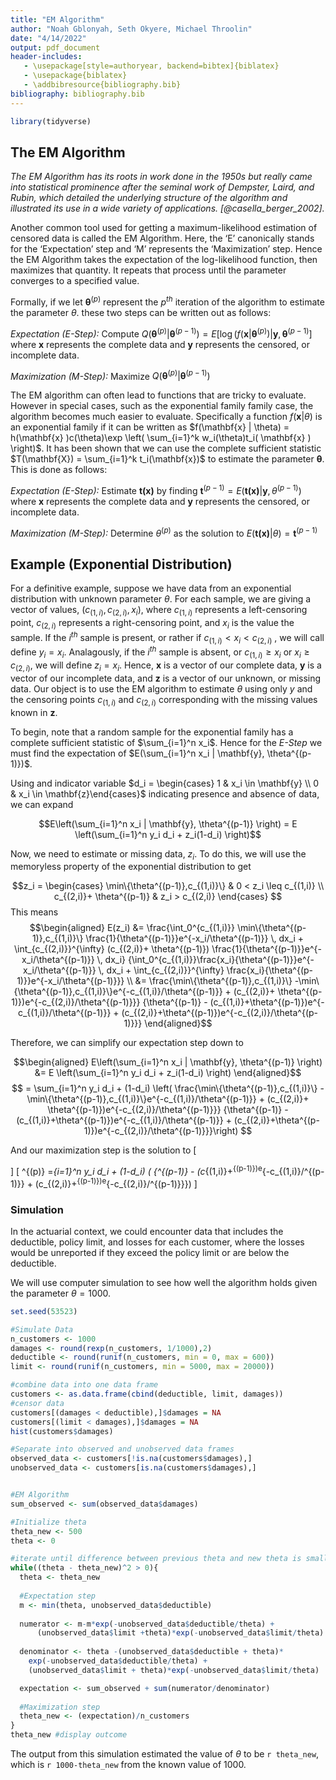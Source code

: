 ```yaml
---
title: "EM Algorithm"
author: "Noah Gblonyah, Seth Okyere, Michael Throolin"
date: "4/14/2022"
output: pdf_document
header-includes:
   - \usepackage[style=authoryear, backend=bibtex]{biblatex}
   - \usepackage{biblatex}
   - \addbibresource{bibliography.bib}
bibliography: bibliography.bib   
---
```


```r
library(tidyverse)
```
## The EM Algorithm

*The EM Algorithm has its roots in work done in the 1950s but really came into statistical prominence after the seminal work of Dempster, Laird, and Rubin, which detailed the underlying structure of the algorithm and illustrated its use in a wide variety of applications. [@casella_berger_2002].*

Another common tool used for getting a maximum-likelihood estimation of censored data is called the EM Algorithm. Here, the 'E' canonically stands for the 'Expectation' step and 'M' represents the 'Maximization' step. Hence the EM Algorithm takes the expectation of the log-likelihood function, then maximizes that quantity. It repeats that process until the parameter converges to a specified value.

Formally, if we let $\mathbf{\theta}^{(p)}$ represent the $p^{th}$ iteration of the algorithm to estimate the parameter $\theta$. these two steps can be written out as follows:

\setlength{\leftskip}{2cm}

*Expectation (E-Step): *
Compute $Q \left(\mathbf{\theta}^{(p)} | \mathbf{\theta}^{(p-1)} \right) = E\left[\log \left(f(\mathbf{x}|\mathbf{\theta}^{(p)} \right) |\mathbf{y},\mathbf{\theta}^{(p-1)}\right]$ where $\mathbf{x}$ represents the complete data and $\mathbf{y}$ represents the censored, or incomplete data.

*Maximization (M-Step): *
Maximize $Q \left(\mathbf{\theta}^{(p)} | \mathbf{\theta}^{(p-1)} \right)$

\setlength{\leftskip}{0cm}

The EM algorithm can often lead to functions that are tricky to evaluate. However in special cases, such as the exponential family family case, the algorithm becomes much easier to evaluate. Specifically a function $f(\mathbf{x} | \theta)$ is an exponential family if it can be written as $f(\mathbf{x} | \theta) = h(\mathbf{x} )c(\theta)\exp \left( \sum_{i=1}^k w_i(\theta)t_i( \mathbf{x} ) \right)$. It has been shown that we can use the complete sufficient statistic $T(\mathbf{X}) = \sum_{i=1}^k t_i(\mathbf{x})$ to estimate the parameter $\mathbf{\theta}$. This is done as follows:

\setlength{\leftskip}{2cm}
*Expectation (E-Step): *
Estimate $\mathbf{t(x)}$ by finding $\mathbf{t}^{(p-1)} =E \left( \mathbf{t(x)}|\mathbf{y},\theta^{(p-1)} \right)$ where $\mathbf{x}$ represents the complete data and $\mathbf{y}$ represents the censored, or incomplete data.

*Maximization (M-Step): *
Determine $\theta^{(p)}$ as the solution to $E \left( \mathbf{t(x)} | \theta \right)= \mathbf{t}^{(p-1)}$

\setlength{\leftskip}{0cm}

## Example (Exponential Distribution)

For a definitive example, suppose we have data from an exponential distribution with unknown parameter $\theta$. For each sample, we are giving a vector of values, $(c_{(1,i)}, c_{(2,i)}, x_i)$, where $c_{(1,i)}$ represents a left-censoring point, $c_{(2,i)}$ represents a right-censoring point, and $x_i$ is the value the sample. If the $i^{th}$ sample is present, or rather if $c_{(1,i)} < x_i <c_{(2,i)}$ , we will call define $y_i = x_i$. Analagously, if the $i^{th}$ sample is absent,  or $c_{(1,i)} \geq x_i \text{ or }  x_i \geq c_{(2,i)}$, we will define $z_i = x_i$. Hence, $\mathbf{x}$ is a vector of our complete data, $\mathbf{y}$ is a vector of our incomplete data, and $\mathbf{z}$ is a vector of our unknown, or missing data. Our object is to use the EM algorithm to estimate $\theta$ using only $y$ and the censoring points $c_{(1,i)}$ and $c_{(2,i)}$ corresponding with the missing values known in $\mathbf{z}$.

To begin, note that a random sample for the exponential family has a complete sufficient statistic of $\sum_{i=1}^n x_i$. Hence for the *E-Step* we must find the expectation of $E(\sum_{i=1}^n x_i | \mathbf{y}, \theta^{(p-1)})$.

Using and indicator variable $d_i = \begin{cases} 1 & x_i \in \mathbf{y} \\ 0 & x_i \in \mathbf{z}\end{cases}$ indicating presence and absence of data, we can expand

$$E\left(\sum_{i=1}^n x_i | \mathbf{y}, \theta^{(p-1)} \right)  = E \left(\sum_{i=1}^n y_i d_i + z_i(1-d_i) \right)$$

Now, we need to estimate or missing data, $z_i$. To do this, we will use the memoryless property of the exponential distribution to get 

$$z_i = \begin{cases} \min\{\theta^{(p-1)},c_{(1,i)}\}  & 0 < z_i \leq c_{(1,i)} \\
c_{(2,i)}+ \theta^{(p-1)} & z_i > c_{(2,i)}
\end{cases}
$$
This means $$\begin{aligned}
E(z_i) &= \frac{\int_0^{c_{(1,i)}} \min\{\theta^{(p-1)},c_{(1,i)}\}  \frac{1}{\theta^{(p-1)}}e^{-x_i/\theta^{(p-1)}} \, dx_i + \int_{c_{(2,i)}}^{\infty} (c_{(2,i)}+ \theta^{(p-1)})  \frac{1}{\theta^{(p-1)}}e^{-x_i/\theta^{(p-1)}} \, dx_i}
{\int_0^{c_{(1,i)}}\frac{x_i}{\theta^{(p-1)}}e^{-x_i/\theta^{(p-1)}} \, dx_i + \int_{c_{(2,i)}}^{\infty}  \frac{x_i}{\theta^{(p-1)}}e^{-x_i/\theta^{(p-1)}}} \\
&= \frac{\min\{\theta^{(p-1)},c_{(1,i)}\} -\min\{\theta^{(p-1)},c_{(1,i)}\}e^{-c_{(1,i)}/\theta^{(p-1)}} + (c_{(2,i)}+ \theta^{(p-1)})e^{-c_{(2,i)}/\theta^{(p-1)}}}
{\theta^{(p-1)} - (c_{(1,i)}+\theta^{(p-1)})e^{-c_{(1,i)}/\theta^{(p-1)}} + (c_{(2,i)}+\theta^{(p-1)})e^{-c_{(2,i)}/\theta^{(p-1)}}} 
\end{aligned}$$

Therefore, we can simplify our expectation step down to

$$\begin{aligned} E\left(\sum_{i=1}^n x_i | \mathbf{y}, \theta^{(p-1)} \right)
&= E \left(\sum_{i=1}^n y_i d_i + z_i(1-d_i) \right)
\end{aligned}$$
$$
= \sum_{i=1}^n y_i d_i + (1-d_i) \left( \frac{\min\{\theta^{(p-1)},c_{(1,i)}\} -\min\{\theta^{(p-1)},c_{(1,i)}\}e^{-c_{(1,i)}/\theta^{(p-1)}} + (c_{(2,i)}+ \theta^{(p-1)})e^{-c_{(2,i)}/\theta^{(p-1)}}}
{\theta^{(p-1)} - (c_{(1,i)}+\theta^{(p-1)})e^{-c_{(1,i)}/\theta^{(p-1)}} + (c_{(2,i)}+\theta^{(p-1)})e^{-c_{(2,i)}/\theta^{(p-1)}}}\right)
$$

And our maximization step is the solution to
\[\begin{aligned}
E(\mathbf{t(x)} | \theta^{(p)}) &= E(\sum_{i=1}^n x_i | \theta^{(p)}) =n \, \theta^{(p)} \\
&= \sum_{i=1}^n y_i d_i + (1-d_i) \left( \frac{\min\{\theta^{(p-1)},c_{(1,i)}\} -\min\{\theta^{(p-1)},c_{(1,i)}\}e^{-c_{(1,i)}/\theta^{(p-1)}} + (c_{(2,i)}+ \theta^{(p-1)})e^{-c_{(2,i)}/\theta^{(p-1)}}}
{\theta^{(p-1)} - (c_{(1,i)}+\theta^{(p-1)})e^{-c_{(1,i)}/\theta^{p-1)}} + (c_{(2,i)}+\theta^{(p-1)})e^{-c_{(2,i)}/\theta^{(p-1)}}}\right)
\end{aligned}
\]
\[
\implies \theta^{(p)} =\frac{1}{n}\sum_{i=1}^n y_i d_i + (1-d_i) \left( \frac{\min\{\theta^{(p-1)},c_{(1,i)}\} -\min\{\theta^{(p-1)},c_{(1,i)}\}e^{-c_{(1,i)}/\theta^{(p-1)}} + (c_{(2,i)}+ \theta^{(p-1)})e^{-c_{(2,i)}/\theta^{(p-1)}}}
{\theta^{(p-1)} - (c_{(1,i)}+\theta^{(p-1)})e^{-c_{(1,i)}/\theta^{(p-1)}} + (c_{(2,i)}+\theta^{(p-1)})e^{-c_{(2,i)}/\theta^{(p-1)}}}\right)
\]

### Simulation

In the actuarial context, we could encounter data that includes the deductible, policy limit, and losses for each customer, where the losses would be unreported if they exceed the policy limit or are below the deductible.

We will use computer simulation to see how well the algorithm holds given the parameter $\theta = 1000$.

```r
set.seed(53523)

#Simulate Data
n_customers <- 1000
damages <- round(rexp(n_customers, 1/1000),2)
deductible <- round(runif(n_customers, min = 0, max = 600))
limit <- round(runif(n_customers, min = 5000, max = 20000))

#combine data into one data frame
customers <- as.data.frame(cbind(deductible, limit, damages))
#censor data
customers[(damages < deductible),]$damages = NA 
customers[(limit < damages),]$damages = NA
hist(customers$damages)

#Separate into observed and unobserved data frames
observed_data <- customers[!is.na(customers$damages),]
unobserved_data <- customers[is.na(customers$damages),]


#EM Algorithm
sum_observed <- sum(observed_data$damages)

#Initialize theta
theta_new <- 500
theta <- 0

#iterate until difference between previous theta and new theta is small
while((theta - theta_new)^2 > 0){
  theta <- theta_new
  
  #Expectation step
  m <- min(theta, unobserved_data$deductible)
  
  numerator <- m-m*exp(-unobserved_data$deductible/theta) +
      (unobserved_data$limit +theta)*exp(-unobserved_data$limit/theta)
    
  denominator <- theta -(unobserved_data$deductible + theta)*
    exp(-unobserved_data$deductible/theta) + 
    (unobserved_data$limit + theta)*exp(-unobserved_data$limit/theta)

  expectation <- sum_observed + sum(numerator/denominator)
  
  #Maximization step
  theta_new <- (expectation)/n_customers
}
theta_new #display outcome
```

The output from this simulation estimated the value of $\theta$ to be `r theta_new`, which is `r 1000-theta_new` from the known value of 1000.